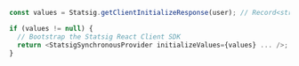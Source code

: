 ```typescript
const values = Statsig.getClientInitializeResponse(user); // Record<string, unknown> | null

if (values != null) {
  // Bootstrap the Statsig React Client SDK
  return <StatsigSynchronousProvider initializeValues={values} ... />;
}
```


